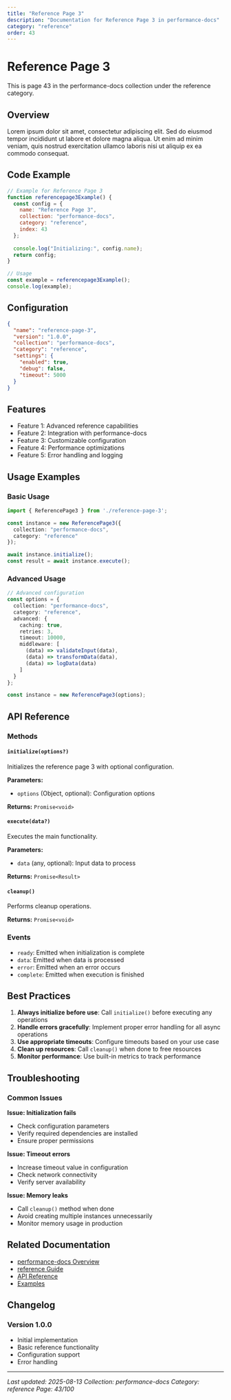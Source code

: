 ```yaml
---
title: "Reference Page 3"
description: "Documentation for Reference Page 3 in performance-docs"
category: "reference"
order: 43
---
```


# Reference Page 3

This is page 43 in the performance-docs collection under the reference category.

## Overview

Lorem ipsum dolor sit amet, consectetur adipiscing elit. Sed do eiusmod tempor incididunt ut labore et dolore magna aliqua. Ut enim ad minim veniam, quis nostrud exercitation ullamco laboris nisi ut aliquip ex ea commodo consequat.

## Code Example

```javascript
// Example for Reference Page 3
function referencepage3Example() {
  const config = {
    name: "Reference Page 3",
    collection: "performance-docs",
    category: "reference",
    index: 43
  };
  
  console.log("Initializing:", config.name);
  return config;
}

// Usage
const example = referencepage3Example();
console.log(example);
```

## Configuration

```json
{
  "name": "reference-page-3",
  "version": "1.0.0",
  "collection": "performance-docs",
  "category": "reference",
  "settings": {
    "enabled": true,
    "debug": false,
    "timeout": 5000
  }
}
```

## Features

- Feature 1: Advanced reference capabilities
- Feature 2: Integration with performance-docs
- Feature 3: Customizable configuration
- Feature 4: Performance optimizations
- Feature 5: Error handling and logging

## Usage Examples

### Basic Usage

```typescript
import { ReferencePage3 } from './reference-page-3';

const instance = new ReferencePage3({
  collection: "performance-docs",
  category: "reference"
});

await instance.initialize();
const result = await instance.execute();
```

### Advanced Usage

```typescript
// Advanced configuration
const options = {
  collection: "performance-docs",
  category: "reference",
  advanced: {
    caching: true,
    retries: 3,
    timeout: 10000,
    middleware: [
      (data) => validateInput(data),
      (data) => transformData(data),
      (data) => logData(data)
    ]
  }
};

const instance = new ReferencePage3(options);
```

## API Reference

### Methods

#### `initialize(options?)`

Initializes the reference page 3 with optional configuration.

**Parameters:**
- `options` (Object, optional): Configuration options

**Returns:** `Promise<void>`

#### `execute(data?)`

Executes the main functionality.

**Parameters:**
- `data` (any, optional): Input data to process

**Returns:** `Promise<Result>`

#### `cleanup()`

Performs cleanup operations.

**Returns:** `Promise<void>`

### Events

- `ready`: Emitted when initialization is complete
- `data`: Emitted when data is processed
- `error`: Emitted when an error occurs
- `complete`: Emitted when execution is finished

## Best Practices

1. **Always initialize before use**: Call `initialize()` before executing any operations
2. **Handle errors gracefully**: Implement proper error handling for all async operations
3. **Use appropriate timeouts**: Configure timeouts based on your use case
4. **Clean up resources**: Call `cleanup()` when done to free resources
5. **Monitor performance**: Use built-in metrics to track performance

## Troubleshooting

### Common Issues

**Issue: Initialization fails**
- Check configuration parameters
- Verify required dependencies are installed
- Ensure proper permissions

**Issue: Timeout errors**
- Increase timeout value in configuration
- Check network connectivity
- Verify server availability

**Issue: Memory leaks**
- Call `cleanup()` method when done
- Avoid creating multiple instances unnecessarily
- Monitor memory usage in production

## Related Documentation

- [performance-docs Overview](../index)
- [reference Guide](../reference/index)
- [API Reference](../api/index)
- [Examples](../examples/index)

## Changelog

### Version 1.0.0
- Initial implementation
- Basic reference functionality
- Configuration support
- Error handling

---

*Last updated: 2025-08-13*
*Collection: performance-docs*
*Category: reference*
*Page: 43/100*
